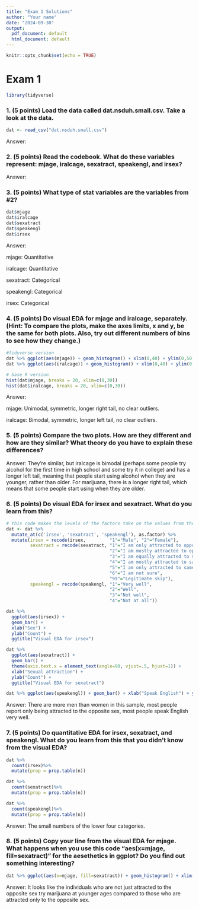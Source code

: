 ```yaml
---
title: "Exam 1 Solutions"
author: "Your name"
date: "2024-09-30"
output:
  pdf_document: default
  html_document: default
---
```


```r
knitr::opts_chunk$set(echo = TRUE)
```

# Exam 1

```r
library(tidyverse)
```

### 1. (5 points) Load the data called dat.nsduh.small.csv. Take a look at the data.

```r
dat <- read_csv("dat.nsduh.small.csv")
```
Answer:


### 2. (5 points) Read the codebook. What do these variables represent: mjage, iralcage, sexatract, speakengl, and irsex?

Answer: 


### 3. (5 points) What type of stat variables are the variables from #2?

```r
dat$mjage
dat$iralcage
dat$sexatract
dat$speakengl
dat$irsex
```

Answer: 

mjage: Quantitative

iralcage: Quantitative

sexatract: Categorical

speakengl: Categorical

irsex: Categorical



### 4. (5 points) Do visual EDA for mjage and iralcage, separately. (Hint: To compare the plots, make the axes limits, x and y, be the same for both plots. Also, try out different numbers of bins to see how they change.)

```r
#tidyverse version
dat %>% ggplot(aes(mjage)) + geom_histogram() + xlim(0,40) + ylim(0,50)
dat %>% ggplot(aes(iralcage)) + geom_histogram() + xlim(0,40) + ylim(0,50)

# base R version
hist(dat$mjage, breaks = 20, xlim=c(0,30))
hist(dat$iralcage, breaks = 20, xlim=c(0,30))

```
Answer: 

mjage: Unimodal, symmetric, longer right tail, no clear outliers.

iralcage: Bimodal, symmetric, longer left tail, no clear outliers.


### 5. (5 points) Compare the two plots. How are they different and how are they similar? What theory do you have to explain these differences?

Answer: They're similar, but iralcage is bimodal (perhaps some people try alcohol for the first time in high school and some try it in college) and has a longer left tail, meaning that people start using alcohol when they are younger, rather than older. For marijuana, there is a longer right tail, which means that some people start using when they are older. 


### 6. (5 points) Do visual EDA for irsex and sexatract. What do you learn from this?

```r

# this code makes the levels of the factors take on the values from the codebook:
dat <- dat %>% 
  mutate_at(c('irsex', 'sexatract', 'speakengl'), as.factor) %>%
  mutate(irsex = recode(irsex,         "1"="Male", "2"="Female"),
         sexatract = recode(sexatract, "1"="I am only attracted to opposite sex",
                                       "2"="I am mostly attracted to opposite sex",
                                       "3"="I am equally attracted to males and females",
                                       "4"="I am mostly attracted to same sex",
                                       "5"="I am only attracted to same sex",
                                       "6"="I am not sure",
                                       "99"="Legitimate skip"),
         speakengl = recode(speakengl, "1"="Very well",
                                       "2"="Well",
                                       "3"="Not well",
                                       "4"="Not at all"))

dat %>% 
  ggplot(aes(irsex)) + 
  geom_bar() + 
  xlab("Sex") + 
  ylab("Count") + 
  ggtitle("Visual EDA for irsex")

dat %>%  
  ggplot(aes(sexatract)) + 
  geom_bar() + 
  theme(axis.text.x = element_text(angle=90, vjust=.5, hjust=1)) + 
  xlab("Sexual attraction") + 
  ylab("Count") + 
  ggtitle("Visual EDA for sexatract")

dat %>% ggplot(aes(speakengl)) + geom_bar() + xlab("Speak English") + ylab("Count") + ggtitle("Visual EDA for speakengl")

```

Answer: There are more men than women in this sample, most people report only being attracted to the opposite sex, most people speak English very well.



### 7. (5 points) Do quantitative EDA for irsex, sexatract, and speakengl. What do you learn from this that you didn't know from the visual EDA?

```r

dat %>%
  count(irsex)%>%
  mutate(prop = prop.table(n))

dat %>%
  count(sexatract)%>%
  mutate(prop = prop.table(n))

dat %>%
  count(speakengl)%>%
  mutate(prop = prop.table(n))


```

Answer: The small numbers of the lower four categories.



### 8. (5 points) Copy your line from the visual EDA for mjage. What happens when you use this code "aes(x=mjage, fill=sexatract)" for the aesethetics in ggplot? Do you find out something interesting?

```r
dat %>% ggplot(aes(x=mjage, fill=sexatract)) + geom_histogram() + xlim(0,40) + ylim(0,50)
```
Answer: It looks like the individuals who are not just attracted to the opposite sex try marijuana at younger ages compared to those who are attracted only to the opposite sex.



